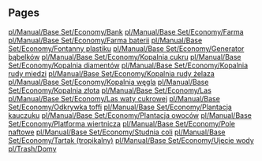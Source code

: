 
== Pages ==
[[pl/Manual/Base Set/Economy/Bank]]
[[pl/Manual/Base Set/Economy/Farma]]
[[pl/Manual/Base Set/Economy/Farma baterii]]
[[pl/Manual/Base Set/Economy/Fontanny plastiku]]
[[pl/Manual/Base Set/Economy/Generator bąbelków]]
[[pl/Manual/Base Set/Economy/Kopalnia cukru]]
[[pl/Manual/Base Set/Economy/Kopalnia diamentów]]
[[pl/Manual/Base Set/Economy/Kopalnia rudy miedzi]]
[[pl/Manual/Base Set/Economy/Kopalnia rudy żelaza]]
[[pl/Manual/Base Set/Economy/Kopalnia węgla]]
[[pl/Manual/Base Set/Economy/Kopalnia złota]]
[[pl/Manual/Base Set/Economy/Las]]
[[pl/Manual/Base Set/Economy/Las waty cukrowej]]
[[pl/Manual/Base Set/Economy/Odkrywka toffi]]
[[pl/Manual/Base Set/Economy/Plantacja kauczuku]]
[[pl/Manual/Base Set/Economy/Plantacja owoców]]
[[pl/Manual/Base Set/Economy/Platforma wiertnicza]]
[[pl/Manual/Base Set/Economy/Pole naftowe]]
[[pl/Manual/Base Set/Economy/Studnia coli]]
[[pl/Manual/Base Set/Economy/Tartak (tropikalny)]]
[[pl/Manual/Base Set/Economy/Ujęcie wody]]
[[pl/Trash/Domy]]
